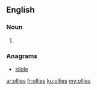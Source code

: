 ==English==

===Noun===
{{head|en}}

# {{plural of|ollie}}

===Anagrams===
* [[silole#English|silole]]

[[ar:ollies]]
[[fr:ollies]]
[[ku:ollies]]
[[my:ollies]]